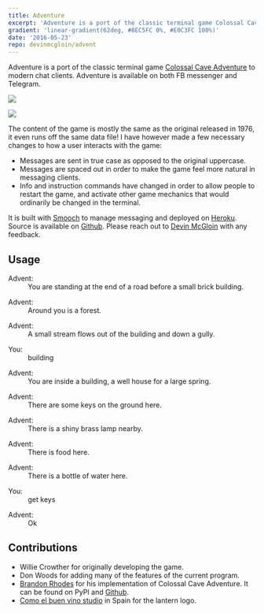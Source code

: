 ```yaml
---
title: Adventure
excerpt: 'Adventure is a port of the classic terminal game Colossal Cave Adventure to modern chat clients.'
gradient: 'linear-gradient(62deg, #8EC5FC 0%, #E0C3FC 100%)'
date: '2016-05-23'
repo: devinmcgloin/advent
---
```


Adventure is a port of the classic terminal game
[Colossal Cave Adventure](https://en.wikipedia.org/wiki/Colossal_Cave_Adventure)
to modern chat clients. Adventure is available on both FB messenger
and Telegram.

<div style={{
  display:"flex",
  flexDirection: "column",
  alignItems: "center",
}}>


[![](/advent/messenger.png)](https://m.me/adventerm)

[![](/advent/telegram.png)](https://telegram.me/cave_adventure_bot)

</div>


The content of the game is mostly the same as the original released in
1976, it even runs off the same data file! I have however made a few
necessary changes to how a user interacts with the game:

- Messages are sent in true case as opposed to the original uppercase.
- Messages are spaced out in order to make the game feel more natural
  in messaging clients.
- Info and instruction commands have changed in order to allow people
  to restart the game, and activate other game mechanics that would
  ordinarily be changed in the terminal.

It is built with [Smooch](https://smooch.io) to manage messaging and
deployed on [Heroku](https://heroku.com). Source is available on
[Github](https://github.com/devinmcgloin/advent). Please reach out to
[Devin McGloin](https://twitter.com/devinmcgloin) with any feedback.

## Usage

<div className="ph3">
  <dl className="lh-title mv2">
    <dt className="dib b pr1">Advent:</dt>
    <dd className="dib ml0 gray">You are standing at the end of a road before a small brick building.</dd>
  </dl>


<dl className="lh-title mv2">
  <dt className="dib b pr1">Advent:</dt>
  <dd className="dib ml0 gray">Around you is a forest.</dd>
</dl>

<dl className="lh-title mv2">
  <dt className="dib b pr1">Advent:</dt>
  <dd className="dib ml0 gray">
    A small stream flows out of the building and down a gully.
  </dd>
</dl>

<dl className="lh-title mv2">
  <dt className="dib b pr1">You:</dt>
  <dd className="dib ml0 gray">building</dd>
</dl>

<dl className="lh-title mv2">
  <dt className="dib b pr1">Advent:</dt>
  <dd className="dib ml0 gray">
    You are inside a building, a well house for a large spring.
  </dd>
</dl>

<dl className="lh-title mv2">
  <dt className="dib b pr1">Advent:</dt>
  <dd className="dib ml0 gray">There are some keys on the ground here.</dd>
</dl>

  <dl className="lh-title mv2">
    <dt className="dib b pr1">Advent:</dt>
    <dd className="dib ml0 gray">There is a shiny brass lamp nearby.</dd>
  </dl>
  <dl className="lh-title mv2">
    <dt className="dib b pr1">Advent:</dt>
    <dd className="dib ml0 gray">There is food here.</dd>
  </dl>
  <dl className="lh-title mv2">
    <dt className="dib b pr1">Advent:</dt>
    <dd className="dib ml0 gray">There is a bottle of water here.</dd>
  </dl>
  <dl className="lh-title mv2">
    <dt className="dib b pr1">You:</dt>
    <dd className="dib ml0 gray">get keys</dd>
  </dl>
  <dl className="lh-title mv2">
    <dt className="dib b pr1">Advent:</dt>
    <dd className="dib ml0 gray">Ok</dd>
  </dl>
</div>


## Contributions

- Willie Crowther for originally developing the game.
- Don Woods for adding many of the features of the current program.
- [Brandon Rhodes](http://rhodesmill.org/brandon/) for his
  implementation of Colossal Cave Adventure. It can be found on PyPI
  and [Github](https://github.com/brandon-rhodes/python-adventure).
- [Como el buen vino studio](https://thenounproject.com/term/lantern/87141/)
  in Spain for the lantern logo.
